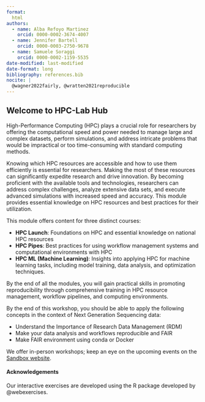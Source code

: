 ```yaml
---
format: 
  html
authors:
  - name: Alba Refoyo Martinez 
    orcid: 0000-0002-3674-4007
  - name: Jennifer Bartell 
    orcid: 0000-0003-2750-9678
  - name: Samuele Soraggi
    orcid: 0000-0002-1159-5535
date-modified: last-modified
date-format: long
bibliography: references.bib
nocite: |
  @wagner2022fairly, @wratten2021reproducible
---
```


::: {.hero-banner}
# Welcome to HPC-Lab Hub 
:::

High-Performance Computing (HPC) plays a crucial role for researchers by offering the computational speed and power needed to manage large and complex datasets, perform simulations, and address intricate problems that would be impractical or too time-consuming with standard computing methods.

Knowing which HPC resources are accessible and how to use them efficiently is essential for researchers. Making the most of these resources can significantly expedite research and drive innovation. By becoming proficient with the available tools and technologies, researchers can address complex challenges, analyze extensive data sets, and execute advanced simulations with increased speed and accuracy. This module provides essential knowledge on HPC resources and best practices for their utilization.

This module offers content for three distinct courses:

- **HPC Launch**: Foundations on HPC and essential knowledge on national HPC resources
- **HPC Pipes**: Best practices for using workflow management systems and computational environments with HPC
- **HPC ML (Machine Learning)**: Insights into applying HPC for machine learning tasks, including model training, data analysis, and optimization techniques.

By the end of all the modules, you will gain practical skills in promoting reproducibility through comprehensive training in HPC resource management, workflow pipelines, and computing environments.

::: {.callout-tip title="General Course Goals"}
By the end of this workshop, you should be able to apply the following concepts in the context of Next Generation Sequencing data:

- Understand the Importance of Research Data Management (RDM)
- Make your data analysis and workflows reproducible and FAIR
- Make FAIR environment using conda or Docker
:::

:::{.callout-warning title="HPC best practices"}
We offer in-person workshops; keep an eye on the upcoming events on the [Sandbox website](https://hds-sandbox.github.io/news.html).
:::


#### Acknowledgements

Our interactive exercises are developed using the R package developed by @webexercises. 

